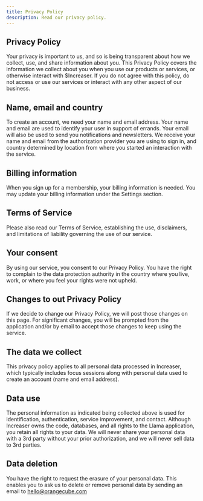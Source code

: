 ```yaml
---
title: Privacy Policy
description: Read our privacy policy.
---
```


## Privacy Policy

Your privacy is important to us, and so is being transparent about how we collect, use, and share information about you. This Privacy Policy covers the information we collect about you when you use our products or services, or otherwise interact with $Increaser. If you do not agree with this policy, do not access or use our services or interact with any other aspect of our business.

## Name, email and country

To create an account, we need your name and email address. Your name and email are used to identify your user in support of errands. Your email will also be used to send you notifications and newsletters. We receive your name and email from the authorization provider you are using to sign in, and country determined by location from where you started an interaction with the service.

## Billing information

When you sign up for a membership, your billing information is needed. You may update your billing information under the Settings section.

## Terms of Service

Please also read our Terms of Service, establishing the use, disclaimers, and limitations of liability governing the use of our service.

## Your consent

By using our service, you consent to our Privacy Policy. You have the right to complain to the data protection authority in the country where you live, work, or where you feel your rights were not upheld.

## Changes to out Privacy Policy

If we decide to change our Privacy Policy, we will post those changes on this page. For significant changes, you will be prompted from the application and/or by email to accept those changes to keep using the service.

## The data we collect

This privacy policy applies to all personal data processed in Increaser, which typically includes focus sessions along with personal data used to create an account (name and email address).

## Data use

The personal information as indicated being collected above is used for identification, authentication, service improvement, and contact. Although Increaser owns the code, databases, and all rights to the Llama application, you retain all rights to your data. We will never share your personal data with a 3rd party without your prior authorization, and we will never sell data to 3rd parties.

## Data deletion

You have the right to request the erasure of your personal data. This enables you to ask us to delete or remove personal data by sending an email to hello@orangecube.com
